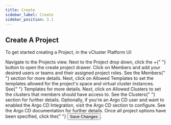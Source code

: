 ```yaml
---
title: Create
sidebar_label: Create
sidebar_position: 3.1
---
```



## Create A Project

To get started creating a Project, in the vCluster Platform UI:

<Flow id="create-project-ui">
  <Step>
    Navigate to the <NavStep>Projects</NavStep> view.
  </Step>
  <Step>
    Next to the <Label>Project</Label> drop down, click the <Label>+</Label>{" "}
    button to open the create project drawer.
  </Step>
  <Step>
    Click on <NavStep>Members</NavStep> and add your desired users or teams and
    their assigned project roles. See the <Link to="./members">Members</Link>{" "}
    section for more details.
  </Step>
  <Step>
    Next, click on <NavStep>Allowed Templates</NavStep> to set the templates
    allowed for the project's space and virtual cluster instances. See{" "}
    <Link to="./templates">Templates</Link> for more details.
  </Step>
  <Step>
    Next, click on <NavStep>Allowed Clusters</NavStep> to set the clusters that
    members should have access to. See the <Link to="./clusters">Clusters</Link>{" "}
    section for further details.
  </Step>
  <Step>
    Optionally, if you're an Argo CD user and want to enabled the Argo CD
    Integration, visit the <NavStep>Argo CD</NavStep> section to configure. See
    the <Link to="./argocd">Argo CD</Link> documentation for further details.
  </Step>
  <Step>
    Once all project options have been specified, click the{" "}
    <Button>Save Changes</Button>.
  </Step>
</Flow>
